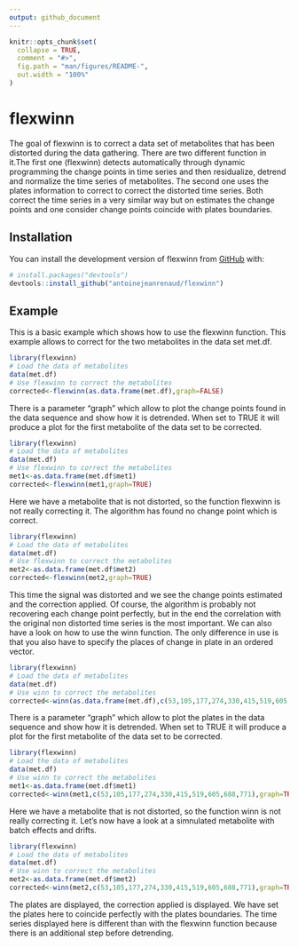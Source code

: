 ```yaml
---
output: github_document
---
```


<!-- README.md is generated from README.Rmd. Please edit that file -->

```r
knitr::opts_chunk$set(
  collapse = TRUE,
  comment = "#>",
  fig.path = "man/figures/README-",
  out.width = "100%"
)
```

# flexwinn

<!-- badges: start -->

<!-- badges: end -->

The goal of flexwinn is to correct a data set of metabolites that has been distorted during the data gathering. There are two different function in it.The first one (flexwinn) detects automatically through dynamic programming the change points in time series and then residualize, detrend and normalize the time series of metabolites. The second one uses the plates information to correct to correct the distorted time series. Both correct the time series in a very similar way but on estimates the change points and one consider change points coincide with plates boundaries.

## Installation

You can install the development version of flexwinn from [GitHub](https://github.com/) with:

``` r
# install.packages("devtools")
devtools::install_github("antoinejeanrenaud/flexwinn")
```

## Example

This is a basic example which shows how to use the flexwinn function.
This example allows to correct for the two metabolites in the data set met.df.
```r
library(flexwinn)
# Load the data of metabolites
data(met.df)
# Use flexwinn to correct the metabolites
corrected<-flexwinn(as.data.frame(met.df),graph=FALSE)
```

There is a parameter "graph" which allow to plot the change points found in the data sequence and show how it is detrended. When set to TRUE it will produce a plot for the first metabolite of the data set to be corrected.

```r
library(flexwinn)
# Load the data of metabolites
data(met.df)
# Use flexwinn to correct the metabolites
met1<-as.data.frame(met.df$met1)
corrected<-flexwinn(met1,graph=TRUE)
```

Here we have a metabolite that is not distorted, so the function flexwinn is not really correcting it. The algorithm has found no change point which is correct.

```r
library(flexwinn)
# Load the data of metabolites
data(met.df)
# Use flexwinn to correct the metabolites
met2<-as.data.frame(met.df$met2)
corrected<-flexwinn(met2,graph=TRUE)
```

This time the signal was distorted and we see the change points estimated and the correction applied. Of course, the algorithm is probably not recovering each change point perfectly, but in the end the correlation with the original non distorted time series is the most important.
We can also have a look on how to use the winn function. The only difference in use is that you also have to specify the places of change in plate in an ordered vector.
```r
library(flexwinn)
# Load the data of metabolites
data(met.df)
# Use winn to correct the metabolites
corrected<-winn(as.data.frame(met.df),c(53,105,177,274,330,415,519,605,688,771),graph=FALSE)
```

There is a parameter "graph" which allow to plot the plates in the data sequence and show how it is detrended. When set to TRUE it will produce a plot for the first metabolite of the data set to be corrected.

```r
library(flexwinn)
# Load the data of metabolites
data(met.df)
# Use winn to correct the metabolites
met1<-as.data.frame(met.df$met1)
corrected<-winn(met1,c(53,105,177,274,330,415,519,605,688,771),graph=TRUE)
```
Here we have a metabolite that is not distorted, so the function winn is not really correcting it. Let's now have a look at a simnulated metabolite with batch effects and drifts.
```r
library(flexwinn)
# Load the data of metabolites
data(met.df)
# Use winn to correct the metabolites
met2<-as.data.frame(met.df$met2)
corrected<-winn(met2,c(53,105,177,274,330,415,519,605,688,771),graph=TRUE)
```
The plates are displayed, the correction applied is displayed. We have set the plates here to coincide perfectly with the plates boundaries. The time series displayed here is different than with the flexwinn function because there is an additional step before detrending.
